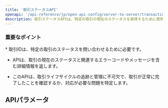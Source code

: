 ```yaml
---
title: '取引ステータスAPI'
openapi: '/api-reference/jp/open-api-config/server-to-server/transaction-status.json GET /api/v1/server-to-server-interface/transaction/status/{transactionId}'
description: 取引ステータスAPIは、特定の取引の現在のステータスを取得するために使用され、事前認証、キャプチャ、返金、または無効化された取引を含みます。
---
```


### 重要なポイント

<Info>
  * 取引IDは、特定の取引のステータスを問い合わせるために必要です。

  * APIは、取引の現在のステータスと関連するエラーコードやメッセージを含む詳細情報を返します。

  * このAPIは、取引ライフサイクルの追跡と管理に不可欠で、取引が正常に完了したことを確認するか、対応が必要な問題を特定します。
</Info>

## APIパラメータ

